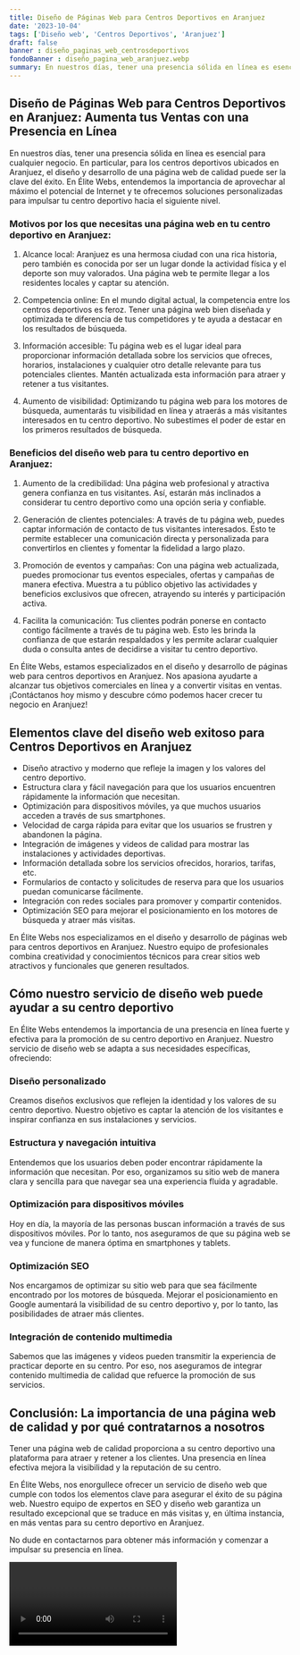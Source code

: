 ```yaml
---
title: Diseño de Páginas Web para Centros Deportivos en Aranjuez
date: '2023-10-04'
tags: ['Diseño web', 'Centros Deportivos', 'Aranjuez']
draft: false
banner : diseño_paginas_web_centrosdeportivos
fondoBanner : diseño_pagina_web_aranjuez.webp
summary: En nuestros días, tener una presencia sólida en línea es esencial para cualquier negocio. En particular, para los centros deportivos ubicados en Aranjuez, el diseño y desarrollo de una página web de calidad puede ser la clave del éxito. En Élite Webs, entendemos la importancia de aprovechar al máximo el potencial de Internet y te ofrecemos soluciones personalizadas para impulsar tu centro deportivo hacia el siguiente nivel.
---
```


## Diseño de Páginas Web para Centros Deportivos en Aranjuez: Aumenta tus Ventas con una Presencia en Línea

En nuestros días, tener una presencia sólida en línea es esencial para cualquier negocio. En particular, para los centros deportivos ubicados en Aranjuez, el diseño y desarrollo de una página web de calidad puede ser la clave del éxito. En Élite Webs, entendemos la importancia de aprovechar al máximo el potencial de Internet y te ofrecemos soluciones personalizadas para impulsar tu centro deportivo hacia el siguiente nivel.

### Motivos por los que necesitas una página web en tu centro deportivo en Aranjuez:

1. Alcance local: Aranjuez es una hermosa ciudad con una rica historia, pero también es conocida por ser un lugar donde la actividad física y el deporte son muy valorados. Una página web te permite llegar a los residentes locales y captar su atención.

2. Competencia online: En el mundo digital actual, la competencia entre los centros deportivos es feroz. Tener una página web bien diseñada y optimizada te diferencia de tus competidores y te ayuda a destacar en los resultados de búsqueda.

3. Información accesible: Tu página web es el lugar ideal para proporcionar información detallada sobre los servicios que ofreces, horarios, instalaciones y cualquier otro detalle relevante para tus potenciales clientes. Mantén actualizada esta información para atraer y retener a tus visitantes.

4. Aumento de visibilidad: Optimizando tu página web para los motores de búsqueda, aumentarás tu visibilidad en línea y atraerás a más visitantes interesados en tu centro deportivo. No subestimes el poder de estar en los primeros resultados de búsqueda.

### Beneficios del diseño web para tu centro deportivo en Aranjuez:

1. Aumento de la credibilidad: Una página web profesional y atractiva genera confianza en tus visitantes. Así, estarán más inclinados a considerar tu centro deportivo como una opción seria y confiable.

2. Generación de clientes potenciales: A través de tu página web, puedes captar información de contacto de tus visitantes interesados. Esto te permite establecer una comunicación directa y personalizada para convertirlos en clientes y fomentar la fidelidad a largo plazo.

3. Promoción de eventos y campañas: Con una página web actualizada, puedes promocionar tus eventos especiales, ofertas y campañas de manera efectiva. Muestra a tu público objetivo las actividades y beneficios exclusivos que ofrecen, atrayendo su interés y participación activa.

4. Facilita la comunicación: Tus clientes podrán ponerse en contacto contigo fácilmente a través de tu página web. Esto les brinda la confianza de que estarán respaldados y les permite aclarar cualquier duda o consulta antes de decidirse a visitar tu centro deportivo.

En Élite Webs, estamos especializados en el diseño y desarrollo de páginas web para centros deportivos en Aranjuez. Nos apasiona ayudarte a alcanzar tus objetivos comerciales en línea y a convertir visitas en ventas. ¡Contáctanos hoy mismo y descubre cómo podemos hacer crecer tu negocio en Aranjuez!

<GifSeo />

<Cta />

## Elementos clave del diseño web exitoso para Centros Deportivos en Aranjuez

- Diseño atractivo y moderno que refleje la imagen y los valores del centro deportivo.
- Estructura clara y fácil navegación para que los usuarios encuentren rápidamente la información que necesitan.
- Optimización para dispositivos móviles, ya que muchos usuarios acceden a través de sus smartphones.
- Velocidad de carga rápida para evitar que los usuarios se frustren y abandonen la página.
- Integración de imágenes y videos de calidad para mostrar las instalaciones y actividades deportivas.
- Información detallada sobre los servicios ofrecidos, horarios, tarifas, etc.
- Formularios de contacto y solicitudes de reserva para que los usuarios puedan comunicarse fácilmente.
- Integración con redes sociales para promover y compartir contenidos.
- Optimización SEO para mejorar el posicionamiento en los motores de búsqueda y atraer más visitas.

En Élite Webs nos especializamos en el diseño y desarrollo de páginas web para centros deportivos en Aranjuez. Nuestro equipo de profesionales combina creatividad y conocimientos técnicos para crear sitios web atractivos y funcionales que generen resultados.

## Cómo nuestro servicio de diseño web puede ayudar a su centro deportivo

En Élite Webs entendemos la importancia de una presencia en línea fuerte y efectiva para la promoción de su centro deportivo en Aranjuez. Nuestro servicio de diseño web se adapta a sus necesidades específicas, ofreciendo:

### Diseño personalizado
Creamos diseños exclusivos que reflejen la identidad y los valores de su centro deportivo. Nuestro objetivo es captar la atención de los visitantes e inspirar confianza en sus instalaciones y servicios.

### Estructura y navegación intuitiva
Entendemos que los usuarios deben poder encontrar rápidamente la información que necesitan. Por eso, organizamos su sitio web de manera clara y sencilla para que navegar sea una experiencia fluida y agradable.

### Optimización para dispositivos móviles
Hoy en día, la mayoría de las personas buscan información a través de sus dispositivos móviles. Por lo tanto, nos aseguramos de que su página web se vea y funcione de manera óptima en smartphones y tablets.

### Optimización SEO
Nos encargamos de optimizar su sitio web para que sea fácilmente encontrado por los motores de búsqueda. Mejorar el posicionamiento en Google aumentará la visibilidad de su centro deportivo y, por lo tanto, las posibilidades de atraer más clientes.

### Integración de contenido multimedia
Sabemos que las imágenes y videos pueden transmitir la experiencia de practicar deporte en su centro. Por eso, nos aseguramos de integrar contenido multimedia de calidad que refuerce la promoción de sus servicios.

## Conclusión: La importancia de una página web de calidad y por qué contratarnos a nosotros

Tener una página web de calidad proporciona a su centro deportivo una plataforma para atraer y retener a los clientes. Una presencia en línea efectiva mejora la visibilidad y la reputación de su centro.

En Élite Webs, nos enorgullece ofrecer un servicio de diseño web que cumple con todos los elementos clave para asegurar el éxito de su página web. Nuestro equipo de expertos en SEO y diseño web garantiza un resultado excepcional que se traduce en más visitas y, en última instancia, en más ventas para su centro deportivo en Aranjuez.

No dude en contactarnos para obtener más información y comenzar a impulsar su presencia en línea.

<Video />

<CtaBot job='Centros Deportivos' city='Aranjuez'/>

<Gmaps query='Aranjuez+españa+maps' />
